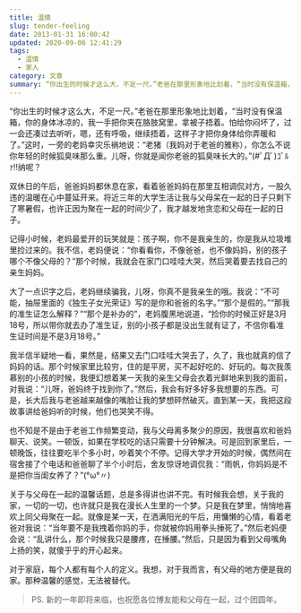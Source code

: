 ```yaml
---
title: 温情
slug: tender-feeling
date: 2013-01-31 16:00:42
updated: 2020-09-06 12:41:29
tags:
  - 温情
  - 家人
category: 文章
summary: “你出生的时候才这么大，不足一尺。”老爸在那里形象地比划着，“当时没有保温箱，你的身体冰凉的，我一手把你夹在胳肢窝里，拿被子捂着。
---
```


“你出生的时候才这么大，不足一尺。”老爸在那里形象地比划着，“当时没有保温箱，你的身体冰凉的，我一手把你夹在胳肢窝里，拿被子捂着。怕给你闷坏了，过一会还凑过去听听，嗯，还有呼吸，继续捂着，这样子才把你身体给你弄暖和了。”这时，一旁的老妈幸灾乐祸地说：“老猪（我妈对于老爸的雅称），你怎么不说你年轻的时候狐臭味那么重。儿呀，你就是闻你老爸的狐臭味长大的。”(#ﾟДﾟ)ｺﾞﾙｧ!!纳呢？

双休日的午后，爸爸妈妈都休息在家，看着爸爸妈妈在那里互相调侃对方，一股久违的温暖在心中蔓延开来。将近三年的大学生活让我与父母呆在一起的日子只剩下了寒暑假，也许正因为聚在一起的时间少了，我才越发地贪恋和父母在一起的日子。

记得小时候，老妈最爱开的玩笑就是：孩子啊，你不是我亲生的，你是我从垃圾堆里捡过来的。我不信，老妈便说：“你看看你，不像爸爸，也不像妈妈，别的孩子哪个不像父母的？”那个时候，我就会在家门口哇哇大哭，然后哭着要去找自己的亲生妈妈。

大了一点识字之后，老妈继续骗我，儿呀，你真不是我亲生的哦。我说：“不可能，抽屉里面的《独生子女光荣证》写的是你和爸爸的名字。”“那个是假的。”“那我的准生证怎么解释？”“那个是补办的”，老妈腹黑地说道，“捡你的时候正好是3月18号，所以带你就去办了准生证，别的小孩子都是没出生就有证了，不信你看准生证时间是不是3月18号。”

我半信半疑地一看，果然是，结果又去门口哇哇大哭去了，久了，我也就真的信了妈妈的话。那个时候家里比较穷，住的是平房，买不起好吃的、好玩的。每次我羡慕别的小孩的时候，我便幻想着某一天我的亲生父母会衣着光鲜地来到我的面前，对我说：“儿呀，爸妈终于找到你了。”然后，我会有好多好多我想要的东西。可是，长大后我与老爸越来越像的嘴脸让我的梦想砰然破灭。直到某一天，我把这段故事讲给爸妈听的时候，他们也哭笑不得。

也不知是不是由于老爸工作频繁变动，我与父母离多聚少的原因，我很喜欢和爸妈聊天、说笑。一顿饭，如果在学校吃的话只需要十分钟解决。可是回到家里后，一顿晚饭，往往要吃半个多小时，吵着笑个不停。记得大学才开始的时候，偶然间在宿舍接了个电话和爸爸聊了半个小时后，舍友惊讶地调侃我：“雨帆，你妈妈是不是把你当闺女养了？”(°ω°〃)

关于与父母在一起的温馨话题，总是多得讲也讲不完。有时候我会想，关于我的家，一切的一切，也许就只是我在漫长人生里的一个梦。只是我在梦里，悄悄地喜欢上同父母聚在一起。就像是某一天，在洒满阳光的午后，用慵懒的心情，看着老爸对我说：“当年要不是我拽着你妈的手，你就被你妈用拳头捶死了。”然后老妈便会说：“乱讲什么，那个时候我只是腰疼，在捶腰。”然后，只是因为看到父母嘴角上扬的笑，就傻乎乎的开心起来。

对于家庭，每个人都有每个人的定义。我想，对于我而言，有父母的地方便是我的家。那种温馨的感觉，无法被替代。

> PS. 新的一年即将来临，也祝愿各位博友能和父母在一起，过个团圆年。
